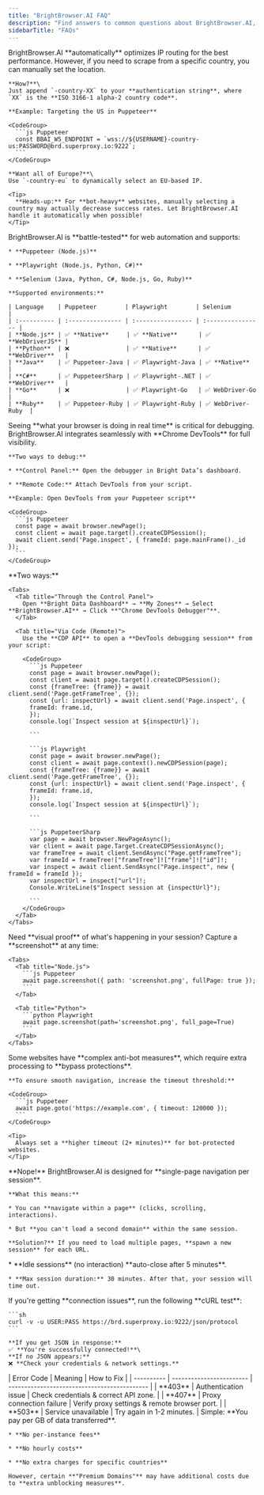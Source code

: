 ```yaml
---
title: "BrightBrowser.AI FAQ"
description: "Find answers to common questions about BrightBrowser.AI, including supported languages, debugging techniques, and best practices."
sidebarTitle: "FAQs"
---
```


<AccordionGroup>
  <Accordion title="Can I force BrightBrowser.AI to use a specific country?">
    BrightBrowser.AI **automatically** optimizes IP routing for the best performance. However, if you need to scrape from a specific country, you can manually set the location.

    **How?**\
    Just append `-country-XX` to your **authentication string**, where `XX` is the **ISO 3166-1 alpha-2 country code**.

    **Example: Targeting the US in Puppeteer**

    <CodeGroup>
      ```js Puppeteer
      const BBAI_WS_ENDPOINT = `wss://${USERNAME}-country-us:PASSWORD@brd.superproxy.io:9222`;
      ```
    </CodeGroup>

    **Want all of Europe?**\
    Use `-country-eu` to dynamically select an EU-based IP.

    <Tip>
      **Heads-up:** For **bot-heavy** websites, manually selecting a country may actually decrease success rates. Let BrightBrowser.AI handle it automatically when possible!
    </Tip>
  </Accordion>

  <Accordion title="Which languages and automation tools does BrightBrowser.AI support?">
    BrightBrowser.AI is **battle-tested** for web automation and supports:

    * **Puppeteer (Node.js)**

    * **Playwright (Node.js, Python, C#)**

    * **Selenium (Java, Python, C#, Node.js, Go, Ruby)**

    **Supported environments:**

    | Language    | Puppeteer        | Playwright        | Selenium          |
    | :---------- | :--------------- | :---------------- | :---------------- |
    | **Node.js** | ✅ **Native**     | ✅ **Native**      | ✅ **WebDriverJS** |
    | **Python**  | ❌                | ✅ **Native**      | ✅ **WebDriver**   |
    | **Java**    | ✅ Puppeteer-Java | ✅ Playwright-Java | ✅ **Native**      |
    | **C#**      | ✅ PuppeteerSharp | ✅ Playwright-.NET | ✅ **WebDriver**   |
    | **Go**      | ❌                | ✅ Playwright-Go   | ✅ WebDriver-Go    |
    | **Ruby**    | ✅ Puppeteer-Ruby | ✅ Playwright-Ruby | ✅ WebDriver-Ruby  |
  </Accordion>

  <Accordion title="How do I debug my BrightBrowser.AI session?">
    Seeing **what your browser is doing in real time** is critical for debugging. BrightBrowser.AI integrates seamlessly with **Chrome DevTools** for full visibility.

    **Two ways to debug:**

    * **Control Panel:** Open the debugger in Bright Data’s dashboard.

    * **Remote Code:** Attach DevTools from your script.

    **Example: Open DevTools from your Puppeteer script**

    <CodeGroup>
      ```js Puppeteer
      const page = await browser.newPage();
      const client = await page.target().createCDPSession();
      await client.send('Page.inspect', { frameId: page.mainFrame()._id });
      ```
    </CodeGroup>
  </Accordion>

  <Accordion title="How do I access the BrightBrowser.AI Debugger?">
    **Two ways:**

    <Tabs>
      <Tab title="Through the Control Panel">
        Open **Bright Data Dashboard** → **My Zones** → Select **BrightBrowser.AI** → Click **"Chrome DevTools Debugger"**.
      </Tab>

      <Tab title="Via Code (Remote)">
        Use the **CDP API** to open a **DevTools debugging session** from your script:

        <CodeGroup>
          ```js Puppeteer
          const page = await browser.newPage();  
          const client = await page.target().createCDPSession();  
          const {frameTree: {frame}} = await client.send('Page.getFrameTree', {});  
          const {url: inspectUrl} = await client.send('Page.inspect', {  
          frameId: frame.id,  
          });  
          console.log(`Inspect session at ${inspectUrl}`);

          ```

          ```js Playwright 
          const page = await browser.newPage();  
          const client = await page.context().newCDPSession(page);  
          const {frameTree: {frame}} = await client.send('Page.getFrameTree', {});  
          const {url: inspectUrl} = await client.send('Page.inspect', {  
          frameId: frame.id,  
          });  
          console.log(`Inspect session at ${inspectUrl}`);

          ```

          ```js PuppeteerSharp 
          var page = await browser.NewPageAsync();  
          var client = await page.Target.CreateCDPSessionAsync();  
          var frameTree = await client.SendAsync("Page.getFrameTree");  
          var frameId = frameTree!["frameTree"]!["frame"]!["id"]!;  
          var inspect = await client.SendAsync("Page.inspect", new { frameId = frameId });  
          var inspectUrl = inspect["url"]!;  
          Console.WriteLine($"Inspect session at {inspectUrl}");

          ```
        </CodeGroup>
      </Tab>
    </Tabs>
  </Accordion>

  <Accordion title="How can I take a screenshot of my session?">
    Need **visual proof** of what's happening in your session? Capture a **screenshot** at any time:

    <Tabs>
      <Tab title="Node.js">
        ```js Puppeteer
        await page.screenshot({ path: 'screenshot.png', fullPage: true });
        ```
      </Tab>

      <Tab title="Python">
        ```python Playwright
        await page.screenshot(path='screenshot.png', full_page=True)
        ```
      </Tab>
    </Tabs>
  </Accordion>

  <Accordion title="Why does my page take longer to load than expected?">
    Some websites have **complex anti-bot measures**, which require extra processing to **bypass protections**.

    **To ensure smooth navigation, increase the timeout threshold:**

    <CodeGroup>
      ```js Puppeteer
      await page.goto('https://example.com', { timeout: 120000 });
      ```
    </CodeGroup>

    <Tip>
      Always set a **higher timeout (2+ minutes)** for bot-protected websites.
    </Tip>
  </Accordion>

  <Accordion title="Can I navigate to multiple pages in one session?">
    **Nope!** BrightBrowser.AI is designed for **single-page navigation per session**.

    **What this means:**

    * You can **navigate within a page** (clicks, scrolling, interactions).

    * But **you can't load a second domain** within the same session.

    **Solution?** If you need to load multiple pages, **spawn a new session** for each URL.
  </Accordion>

  <Accordion title="How long can my session stay active?">
    * **Idle sessions** (no interaction) **auto-close after 5 minutes**.

    * **Max session duration:** 30 minutes. After that, your session will time out.
  </Accordion>

  <Accordion title="How do I verify my connection?">
    If you're getting **connection issues**, run the following **cURL test**:

    ```sh
    curl -v -u USER:PASS https://brd.superproxy.io:9222/json/protocol
    ```

    **If you get JSON in response:**
    ✅ **You're successfully connected!**\
    **If no JSON appears:**
    ❌ **Check your credentials & network settings.**
  </Accordion>

  <Accordion title="What are the most common error codes?">
    | Error Code | Meaning                  | How to Fix                                   |
    | ---------- | ------------------------ | -------------------------------------------- |
    | **403**    | Authentication issue     | Check credentials & correct API zone.        |
    | **407**    | Proxy connection failure | Verify proxy settings & remote browser port. |
    | **503**    | Service unavailable      | Try again in 1-2 minutes.                    |
  </Accordion>

  <Accordion title="How does BrightBrowser.AI pricing work?">
    Simple: **You pay per GB of data transferred**.

    * **No per-instance fees**

    * **No hourly costs**

    * **No extra charges for specific countries**

    However, certain **"Premium Domains"** may have additional costs due to **extra unblocking measures**.
  </Accordion>
</AccordionGroup>